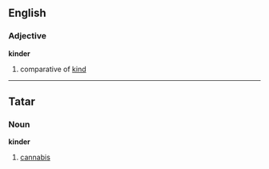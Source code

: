 {{See|Kinder}}

==English==
===Adjective===
'''kinder'''

#comparative of [[kind]]

----
==Tatar==
===Noun===
'''kinder'''

# [[cannabis]]